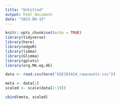 ```yaml
---
title: "Untitled"
output: html_document
date: "2023-09-15"
---
```


```r
knitr::opts_chunk$set(echo = TRUE)
library(tidyverse)
library(here)
library(edgeR)
library(limma)
library(Glimma)
library(gplots)
library(org.Mm.eg.db)
```

```r
data <- read.csv(here("GSE193414_rawcounts.csv"))

meta <- data[1]
scaled <- scale(data[2:19])

cbind(meta, scaled)
```

